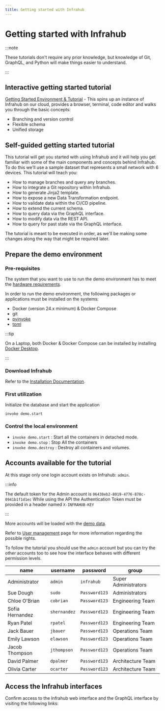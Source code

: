 ```yaml
---
title: Getting started with Infrahub
---
```


# Getting started with Infrahub

:::note

These tutorials don't require any prior knowledge, but knowledge of Git, GraphQL, and Python will make things easier to understand.

:::

## Interactive getting started tutorial

[Getting Started Environment & Tutorial](https://opsmill.instruqt.com/pages/labs) - This spins up an instance of Infrahub on our cloud, provides a browser, terminal, code editor and walks you through the basic concepts:

- Branching and version control
- Flexible schema
- Unified storage

## Self-guided getting started tutorial

This tutorial will get you started with using Infrahub and it will help you get familiar with some of the main components and concepts behind Infrahub. To do this we'll use a sample dataset that represents a small network with 6 devices. This tutorial will teach you:

- How to manage branches and query any branches.
- How to integrate a Git repository within Infrahub.
- How to generate Jinja2 template.
- How to expose a new Data Transformation endpoint.
- How to validate data within the CI/CD pipeline.
- How to extend the current schema.
- How to query data via the GraphQL interface.
- How to modify data via the REST API.
- How to query for past state via the GraphQL interface.

The tutorial is meant to be executed in order, as we'll be making some changes along the way that might be required later.

## Prepare the demo environment

### Pre-requisites

The system that you want to use to run the demo environment has to meet the [hardware requirements](../../topics/hardware-requirements.mdx).

In order to run the demo environment, the following packages or applications must be installed on the systems:

- Docker (version 24.x minimum) & Docker Compose
- git
- [pyinvoke](https://www.pyinvoke.org/)
- [toml](https://pypi.org/project/toml/)

:::tip

On a Laptop, both Docker & Docker Compose can be installed by installing [Docker Desktop](https://www.docker.com/products/docker-desktop/).

:::

### Download Infrahub

Refer to the [Installation Documentation](../../guides/installation.mdx).

### First utilization

Initialize the database and start the application

```shell
invoke demo.start
```

### Control the local environment

- `invoke demo.start` : Start all the containers in detached mode.
- `invoke demo.stop` : Stop All the containers
- `invoke demo.destroy` : Destroy all containers and volumes.

## Accounts available for the tutorial

At this stage only one login account exists on Infrahub: `admin`.

:::info

The default token for the Admin account is `06438eb2-8019-4776-878c-0941b1f1d1ec`
While using the API the Authentication Token must be provided in a header named `X-INFRAHUB-KEY`

:::

More accounts will be loaded with the [demo data](../../topics/local-demo-environment.mdx#load-some-data).

Refer to [User management](../../topics/authentication.mdx) page for more information regarding the possible rights.

To follow the tutorial you should use the `admin` account but you can try the other accounts too to see how the interface behaves with different permission levels.

| name            | username        | password      | group                |
| --------------- | --------------- | ------------- | -------------------- |
| Administrator   | `admin`         | `infrahub`    | Super Administrators |
| Sue Dough       | `sudo`          | `Password123` | Administrators       |
| Chloe O'Brian   | `cobrian`       | `Password123` | Engineering Team     |
| Sofia Hernandez | `shernandez`    | `Password123` | Engineering Team     |
| Ryan Patel      | `rpatel`        | `Password123` | Engineering Team     |
| Jack Bauer      | `jbauer`        | `Password123` | Operations Team      |
| Emily Lawson    | `elawson`       | `Password123` | Operations Team      |
| Jacob Thompson  | `jthompson`     | `Password123` | Operations Team      |
| David Palmer    | `dpalmer`       | `Password123` | Architecture Team    |
| Olivia Carter   | `ocarter`       | `Password123` | Architecture Team    |

## Access the Infrahub interfaces

Confirm access to the Infrahub web interface and the GraphQL interface by visiting the following links:

<ReferenceLink title="Access the Web interface" url="http://localhost:8000" openInNewTab />

<ReferenceLink title="Access the GraphQL interface" url="http://localhost:8000/graphql" openInNewTab />
